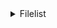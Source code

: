 <details><summary>Filelist</summary>

- Anime
- Audio
- Desene
- Diverse
- Docs
- Filme 3D
- Filme 4K
- Filme 4K Blu-Ray
- Filme Blu-Ray
- Filme DVD
- Filme DVD-RO
- Filme HD
- Filme HD-RO
- Filme SD
- FLAC
- Jocuri Console
- Jocuri PC
- Linux
- Mobile
- Programe
- Seriale 4K
- Seriale HD
- Seriale SD
- Sport
- Videoclip
- XXX

</details>
